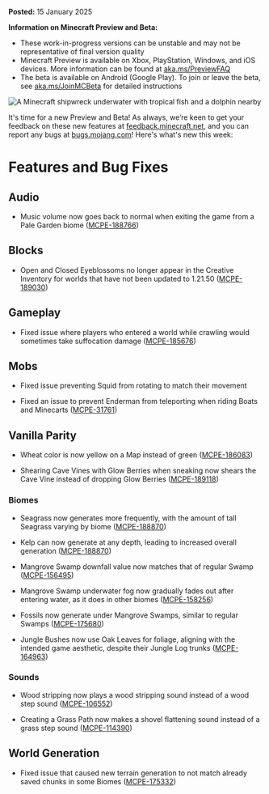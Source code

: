 **Posted:** 15 January 2025

**Information on Minecraft Preview and Beta:**

-   These work-in-progress versions can be unstable and may not be representative of final version quality
-   Minecraft Preview is available on Xbox, PlayStation, Windows, and iOS devices. More information can be found at [aka.ms/PreviewFAQ](https://aka.ms/PreviewFAQ)
-   The beta is available on Android (Google Play). To join or leave the beta, see [aka.ms/JoinMCBeta](https://aka.ms/JoinMCBeta) for detailed instructions

![A Minecraft shipwreck underwater with tropical fish and a dolphin nearby](https://feedback.minecraft.net/hc/article_attachments/33502112969229)

It's time for a new Preview and Beta! As always, we’re keen to get your feedback on these new features at [feedback.minecraft.net](https://feedback.minecraft.net/), and you can report any bugs at [bugs.mojang.com](https://bugs.mojang.com/)! Here's what's new this week:

# Features and Bug Fixes

## Audio

-   Music volume now goes back to normal when exiting the game from a Pale Garden biome ([MCPE-188766](https://bugs.mojang.com/browse/MCPE-188766 "https://bugs.mojang.com/browse/MCPE-188766"))

## Blocks

-   Open and Closed Eyeblossoms no longer appear in the Creative Inventory for worlds that have not been updated to 1.21.50 ([MCPE-189030](https://bugs.mojang.com/browse/MCPE-189030 "https://bugs.mojang.com/browse/MCPE-189030"))

## Gameplay

-   Fixed issue where players who entered a world while crawling would sometimes take suffocation damage ([MCPE-185676](https://bugs.mojang.com/browse/MCPE-185676 "https://bugs.mojang.com/browse/MCPE-185676"))

## Mobs

-   Fixed issue preventing Squid from rotating to match their movement
    
-   Fixed an issue to prevent Enderman from teleporting when riding Boats and Minecarts ([MCPE-31761](https://bugs.mojang.com/browse/MCPE-31761 "https://bugs.mojang.com/browse/MCPE-31761"))
    

## Vanilla Parity

-   Wheat color is now yellow on a Map instead of green ([MCPE-186083](https://bugs.mojang.com/browse/MCPE-186083))
    
-   Shearing Cave Vines with Glow Berries when sneaking now shears the Cave Vine instead of dropping Glow Berries ([MCPE-189118](https://bugs.mojang.com/browse/MCPE-189118 "https://bugs.mojang.com/browse/MCPE-189118"))
    

### Biomes

-   Seagrass now generates more frequently, with the amount of tall Seagrass varying by biome ([MCPE-188870](https://bugs.mojang.com/browse/MCPE-188870 "https://bugs.mojang.com/browse/MCPE-188870"))
    
-   Kelp can now generate at any depth, leading to increased overall generation ([MCPE-188870](https://bugs.mojang.com/browse/MCPE-188870 "https://bugs.mojang.com/browse/MCPE-188870"))
    
-   Mangrove Swamp downfall value now matches that of regular Swamp ([MCPE-156495](https://bugs.mojang.com/browse/MCPE-156495 "https://bugs.mojang.com/browse/MCPE-156495"))
    
-   Mangrove Swamp underwater fog now gradually fades out after entering water, as it does in other biomes ([MCPE-158256](https://bugs.mojang.com/browse/MCPE-158256 "https://bugs.mojang.com/browse/MCPE-158256"))
    
-   Fossils now generate under Mangrove Swamps, similar to regular Swamps ([MCPE-175680](https://bugs.mojang.com/browse/MCPE-175680 "https://bugs.mojang.com/browse/MCPE-175680"))
    
-   Jungle Bushes now use Oak Leaves for foliage, aligning with the intended game aesthetic, despite their Jungle Log trunks ([MCPE-164963](https://bugs.mojang.com/browse/MCPE-164963 "https://bugs.mojang.com/browse/MCPE-164963"))
    

### Sounds

-   Wood stripping now plays a wood stripping sound instead of a wood step sound ([MCPE-106552](https://bugs.mojang.com/browse/MCPE-106552 "https://bugs.mojang.com/browse/MCPE-106552"))
    
-   Creating a Grass Path now makes a shovel flattening sound instead of a grass step sound ([MCPE-114390](https://bugs.mojang.com/browse/MCPE-114390 "https://bugs.mojang.com/browse/MCPE-114390"))
    

## World Generation

-   Fixed issue that caused new terrain generation to not match already saved chunks in some Biomes ([MCPE-175332](https://bugs.mojang.com/browse/MCPE-175332 "https://bugs.mojang.com/browse/MCPE-175332"))

